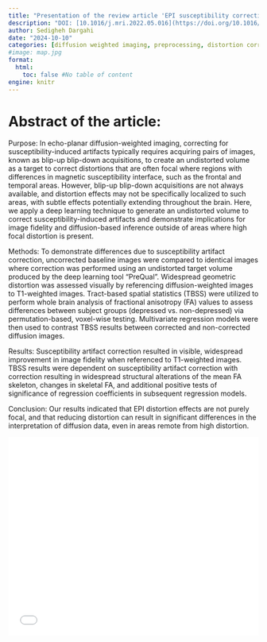 ```yaml
---
title: "Presentation of the review article 'EPI susceptibility correction introduces significant differences far from local areas of high distortion'"
description: "DOI: [10.1016/j.mri.2022.05.016](https://doi.org/10.1016/j.mri.2022.05.016){target='_blank'}"
author: Sedigheh Dargahi
date: "2024-10-10"
categories: [diffusion weighted imaging, preprocessing, distortion correction, quality assurance]
#image: map.jpg
format:
  html:
    toc: false #No table of content
engine: knitr
---
```


# Abstract of the article:

Purpose: In echo-planar diffusion-weighted imaging, correcting for susceptibility-induced artifacts typically requires acquiring pairs of images, known as blip-up blip-down acquisitions, to create an undistorted volume as a target to correct distortions that are often focal where regions with differences in magnetic susceptibility interface, such as the frontal and temporal areas. However, blip-up blip-down acquisitions are not always available, and distortion effects may not be specifically localized to such areas, with subtle effects potentially extending throughout the brain. Here, we apply a deep learning technique to generate an undistorted volume to correct susceptibility-induced artifacts and demonstrate implications for image fidelity and diffusion-based inference outside of areas where high focal distortion is present.

Methods: To demonstrate differences due to susceptibility artifact correction, uncorrected baseline images were compared to identical images where correction was performed using an undistorted target volume produced by the deep learning tool “PreQual”. Widespread geometric distortion was assessed visually by referencing diffusion-weighted images to T1-weighted images. Tract-based spatial statistics (TBSS) were utilized to perform whole brain analysis of fractional anisotropy (FA) values to assess differences between subject groups (depressed vs. non-depressed) via permutation-based, voxel-wise testing. Multivariate regression models were then used to contrast TBSS results between corrected and non-corrected diffusion images.

Results: Susceptibility artifact correction resulted in visible, widespread improvement in image fidelity when referenced to T1-weighted images. TBSS results were dependent on susceptibility artifact correction with correction resulting in widespread structural alterations of the mean FA skeleton, changes in skeletal FA, and additional positive tests of significance of regression coefficients in subsequent regression models.

Conclusion: Our results indicated that EPI distortion effects are not purely focal, and that reducing distortion can result in significant differences in the interpretation of diffusion data, even in areas remote from high distortion.


![](../../../docs/journalclub/pdfs/2024_10_10_Sadaf_EPI_susceptibility_correction.pdf){width=100% height=400}